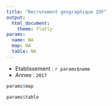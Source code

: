 ```yaml
---
title: "Recrutement geographique IDF"
output: 
  html_document:
    theme: flatly
params:
  name: NA
  map: NA
  table: NA
---
```


<style type="text/css">

h1.title {
  font-family: 'Helvetica Neue', sans-serif;
  font-size: 40px;
  font-weight: bold;
}

h3 {
  font-weight: bold;
}

</style>

  - Etablissement : ``r params$name``
  - Annee : `2017`

```r
params$map
```



```r
params$table
```